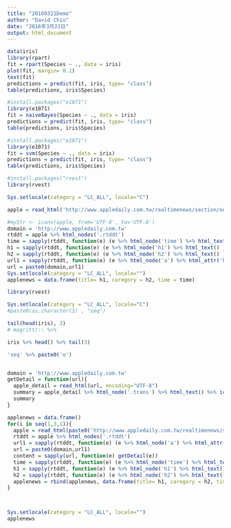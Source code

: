 ```yaml
---
title: "20160321Demo"
author: "David Chiu"
date: "2016年3月21日"
output: html_document
---
```

```r
data(iris)
library(rpart)
fit = rpart(Species ~ ., data = iris)
plot(fit, margin= 0.1)
text(fit)
predictions = predict(fit, iris, type= "class")
table(predictions, iris$Species)
```
```r
#install.packages("e1071")
library(e1071)
fit = naiveBayes(Species ~ ., data = iris)
predictions = predict(fit, iris, type= "class")
table(predictions, iris$Species)

```


```r
#install.packages("e1071")
library(e1071)
fit = svm(Species ~ ., data = iris)
predictions = predict(fit, iris, type= "class")
table(predictions, iris$Species)
```

```r
#install.packages("rvest")
library(rvest)

Sys.setlocale(category = "LC_ALL", locale="C")

apple = read_html('http://www.appledaily.com.tw/realtimenews/section/new/', encoding="UTF-8")

#myStr <- iconv(apple, from='UTF-8', to='UTF-8')
domain = 'http://www.appledaily.com.tw'
rtddt = apple %>% html_nodes('.rtddt')  
time = sapply(rtddt, function(e) (e %>% html_node('time') %>% html_text() )) %>% iconv(from='UTF-8', to='UTF-8')
h1 = sapply(rtddt, function(e) (e %>% html_node('h1') %>% html_text() )) %>% iconv(from='UTF-8', to='UTF-8') 
h2 = sapply(rtddt, function(e) (e %>% html_node('h2') %>% html_text() ))  %>% iconv(from='UTF-8', to='UTF-8')
url1 = sapply(rtddt, function(e) (e %>% html_node('a') %>% html_attr('href') %>% sub("http://www.appledaily.com.tw", ""))) 
url = paste0(domain,url1) 
Sys.setlocale(category = "LC_ALL", locale="")
applenews = data.frame(title= h1, caregory = h2, time = time)

```

```r
library(rvest)

Sys.setlocale(category = "LC_ALL", locale="C")
#paste0(as.character(3) , "seq")

tail(head(iris), 3)
# magrittr:: %>%

iris %>% head() %>% tail(3)

'seq' %>% paste0('o')


domain = 'http://www.appledaily.com.tw'
getDetail = function(url){
  apple_detail = read_html(url, encoding="UTF-8")  
  summary = apple_detail %>% html_node('.trans') %>% html_text() %>% iconv(from='UTF-8', to='UTF-8')
  summary
}

applenews = data.frame()
for(i in seq(1,3,1)){
  apple = read_html(paste0('http://www.appledaily.com.tw/realtimenews/section/new/', as.character(i)), encoding="UTF-8")
  rtddt = apple %>% html_nodes('.rtddt')  
  url1 = sapply(rtddt, function(e) (e %>% html_node('a') %>% html_attr('href') %>% sub("http://www.appledaily.com.tw", "" ))) 
  url = paste0(domain,url1) 
  content = sapply(url, function(e) getDetail(e))  
  time = sapply(rtddt, function(e) (e %>% html_node('time') %>% html_text() )) %>% iconv(from='UTF-8', to='UTF-8')
  h1 = sapply(rtddt, function(e) (e %>% html_node('h1') %>% html_text() )) %>% iconv(from='UTF-8', to='UTF-8') 
  h2 = sapply(rtddt, function(e) (e %>% html_node('h2') %>% html_text() ))  %>% iconv(from='UTF-8', to='UTF-8')
  applenews = rbind(applenews, data.frame(title= h1, caregory = h2, time = time, content= content))  
}



Sys.setlocale(category = "LC_ALL", locale="")
applenews
```




